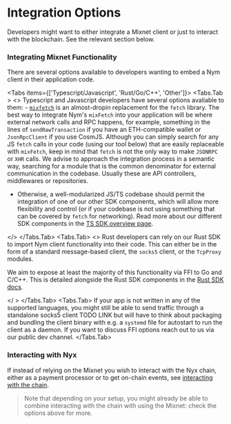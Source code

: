
# Integration Options
Developers might want to either integrate a Mixnet client or just to interact with the blockchain. See the relevant section below.

### Integrating Mixnet Functionality
There are several options available to developers wanting to embed a Nym client in their application code.

<Tabs items={['Typescript/Javascript', 'Rust/Go/C++', 'Other']}>
  <Tabs.Tab >
    <>
  Typescript and Javascript developers have several options avaliable to them:
    - [`mixfetch`](./typescript/examples/mix-fetch) is an almost-dropin replacement for the `fetch` library. The best way to integrate Nym's `mixFetch` into your application will be where external network calls and RPC happens, for example, something in the lines of `sendRawTransaction` if you have an ETH-compatible wallet or `JsonRpcClient` if you use CosmJS. Although you can simply search for any JS `fetch` calls in your code (using our tool below) that are easily replaceable with `mixFetch`, keep in mind that `fetch` is not the only way to make `JSONRPC` or `XHR` calls. We advise to approach the integration process in a semantic way, searching for a module that is the common denominator for external communication in the codebase. Usually these are API controllers, middlewares or repositories.

  <GitHubRepoSearch />

  - Otherwise, a well-modularized JS/TS codebase should permit the integration of one of our other SDK components, which will allow more flexibility and control (or if your codebase is not using something that can be covered by `fetch` for networking). Read more about our different SDK components in the [TS SDK overview page](./typescript/overview).

  </>
  </Tabs.Tab>
  <Tabs.Tab>
  <>
  Rust developers can rely on our Rust SDK to import Nym client functionality into their code. This can either be in the form of a standard message-based client, the `socks5` client, or the `TcpProxy` modules.

  We aim to expose at least the majority of this functionality via FFI to Go and C/C++. This is detailed alongside the Rust SDK components in the [Rust SDK docs](./rust).

  </ >
  </Tabs.Tab>
  <Tabs.Tab> If your app is not written in any of the supported languages, you might still be able to send traffic through a standalone socks5 client TODO LINK but will have to think about packaging and bundling the client binary with e.g. a `systemd` file for autostart to run the client as a daemon. If you want to discuss FFI options reach out to us via our public dev channel. </Tabs.Tab>
</Tabs>

### Interacting with Nyx

If instead of relying on the Mixnet you wish to interact with the Nyx chain, either as a payment processor or to get on-chain events, see [interacting with the chain](./chain).

> Note that depending on your setup, you might already be able to combine interacting with the chain with using the Mixnet: check the options above for more.
